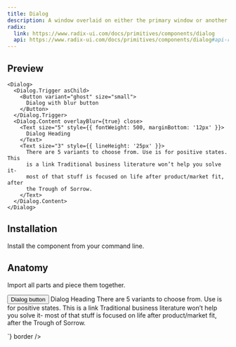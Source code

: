 ```yaml
---
title: Dialog
description: A window overlaid on either the primary window or another dialog window, rendering the content underneath inert.
radix:
  link: https://www.radix-ui.com/docs/primitives/components/dialog
  api: https://www.radix-ui.com/docs/primitives/components/dialog#api-reference
---
```


## Preview

<Preview>
  <Flex
    style={{
      flexDirection: 'column',
      alignItems: 'center',
      gap: '12px',
    }}
  >
    <Dialog>
      <Dialog.Trigger asChild>
        <Button variant="ghost" size="small">
          Dialog button
        </Button>
      </Dialog.Trigger>
      <Dialog.Content close>
        <Text size="5" style={{ fontWeight: 500, marginBottom: '12px' }}>
          Dialog Heading
        </Text>
        <Text size="3" style={{ lineHeight: '25px' }}>
          There are 5 variants to choose from. Use is for positive states. This
          is a link Traditional business literature won’t help you solve it-
          most of that stuff is focused on life after product/market fit, after
          the Trough of Sorrow.
        </Text>
      </Dialog.Content>
    </Dialog>

    <Dialog>
      <Dialog.Trigger asChild>
        <Button variant="ghost" size="small">
          Dialog with blur button
        </Button>
      </Dialog.Trigger>
      <Dialog.Content overlayBlur={true} close>
        <Text size="5" style={{ fontWeight: 500, marginBottom: '12px' }}>
          Dialog Heading
        </Text>
        <Text size="3" style={{ lineHeight: '25px' }}>
          There are 5 variants to choose from. Use is for positive states. This
          is a link Traditional business literature won’t help you solve it-
          most of that stuff is focused on life after product/market fit, after
          the Trough of Sorrow.
        </Text>
      </Dialog.Content>
    </Dialog>
  </Flex>
</Preview>

## Installation

Install the component from your command line.

<LiveProvider>
    <LiveEditor code={`npm install @raystack/apsara`} border/>
</LiveProvider>


## Anatomy
Import all parts and piece them together.

<LiveProvider>
    <LiveEditor code={`

<Dialog>
  <Dialog.Trigger asChild>
    <Button variant="ghost" size="small">Dialog button</Button>
  </Dialog.Trigger>
  <Dialog.Content close>
    <Text size="5" style={{ fontWeight: 500, marginBottom: '12px' }}>Dialog Heading</Text>
    <Text size="3" style={{ lineHeight: '25px' }}>
      There are 5 variants to choose from. Use is for positive states. This is a link
      Traditional business literature won’t help you solve it- most of that stuff is
      focused on life after product/market fit, after the Trough of Sorrow.
    </Text>
  </Dialog.Content>
</Dialog>

<Dialog>
  <Dialog.Trigger asChild>
    <Button variant="ghost" size="small">
          Dialog with blur button
    </Button>
  </Dialog.Trigger>
  <Dialog.Content overlayBlur={true} close>
    <Text size="5" style={{ fontWeight: 500, marginBottom: '12px' }}>
          Dialog Heading
    </Text>
    <Text size="3" style={{ lineHeight: '25px' }}>
          There are 5 variants to choose from. Use is for positive states. This
          is a link Traditional business literature won’t help you solve it-
          most of that stuff is focused on life after product/market fit, after
          the Trough of Sorrow.
    </Text>
  </Dialog.Content>
</Dialog>

`} border />
</LiveProvider>
